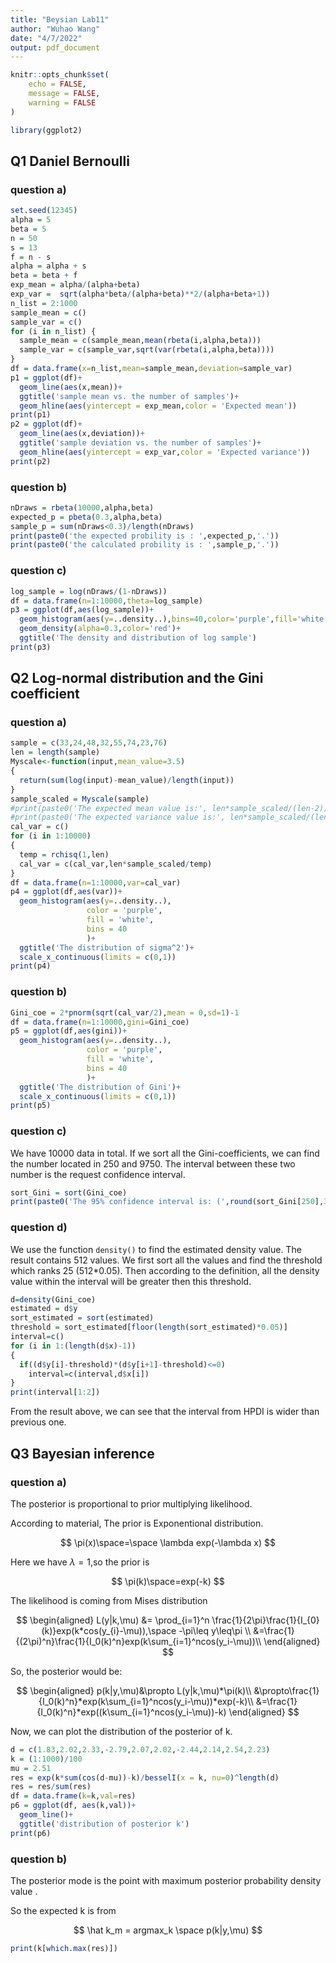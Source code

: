 ```yaml
---
title: "Beysian Lab11"
author: "Wuhao Wang"
date: "4/7/2022"
output: pdf_document
---
```


```r
knitr::opts_chunk$set(
	echo = FALSE,
	message = FALSE,
	warning = FALSE
)
```

```r
library(ggplot2)
```

## Q1 Daniel Bernoulli

### question a)

```r
set.seed(12345)
alpha = 5
beta = 5
n = 50
s = 13
f = n - s
alpha = alpha + s
beta = beta + f
exp_mean = alpha/(alpha+beta)
exp_var =  sqrt(alpha*beta/(alpha+beta)**2/(alpha+beta+1))
n_list = 2:1000
sample_mean = c()
sample_var = c()
for (i in n_list) {
  sample_mean = c(sample_mean,mean(rbeta(i,alpha,beta)))
  sample_var = c(sample_var,sqrt(var(rbeta(i,alpha,beta))))  
}
df = data.frame(x=n_list,mean=sample_mean,deviation=sample_var)
p1 = ggplot(df)+
  geom_line(aes(x,mean))+
  ggtitle('sample mean vs. the number of samples')+
  geom_hline(aes(yintercept = exp_mean,color = 'Expected mean'))
print(p1)
p2 = ggplot(df)+
  geom_line(aes(x,deviation))+
  ggtitle('sample deviation vs. the number of samples')+
  geom_hline(aes(yintercept = exp_var,color = 'Expected variance'))
print(p2)
```

### question b)

```r
nDraws = rbeta(10000,alpha,beta)
expected_p = pbeta(0.3,alpha,beta)
sample_p = sum(nDraws<0.3)/length(nDraws)
print(paste0('the expected probility is : ',expected_p,'.'))
print(paste0('the calculated probility is : ',sample_p,'.'))
```

### question c)

```r
log_sample = log(nDraws/(1-nDraws))
df = data.frame(n=1:10000,theta=log_sample)
p3 = ggplot(df,aes(log_sample))+
  geom_histogram(aes(y=..density..),bins=40,color='purple',fill='white')+
  geom_density(alpha=0.3,color='red')+
  ggtitle('The density and distribution of log sample')
print(p3)
```

## Q2 Log-normal distribution and the Gini coefficient

### question a)

```r
sample = c(33,24,48,32,55,74,23,76)
len = length(sample)
Myscale<-function(input,mean_value=3.5)
{
  return(sum(log(input)-mean_value)/length(input))
}
sample_scaled = Myscale(sample)
#print(paste0('The expected mean value is:', len*sample_scaled/(len-2)))
#print(paste0('The expected variance value is:', len*sample_scaled/(len-2)))
cal_var = c()
for (i in 1:10000) 
{
  temp = rchisq(1,len)
  cal_var = c(cal_var,len*sample_scaled/temp) 
}
df = data.frame(n=1:10000,var=cal_var)
p4 = ggplot(df,aes(var))+
  geom_histogram(aes(y=..density..),
                 color = 'purple',
                 fill = 'white',
                 bins = 40
                 )+
  ggtitle('The distribution of sigma^2')+
  scale_x_continuous(limits = c(0,1))
print(p4)
```

### question b)

```r
Gini_coe = 2*pnorm(sqrt(cal_var/2),mean = 0,sd=1)-1
df = data.frame(n=1:10000,gini=Gini_coe)
p5 = ggplot(df,aes(gini))+
  geom_histogram(aes(y=..density..),
                 color = 'purple',
                 fill = 'white',
                 bins = 40
                 )+
  ggtitle('The distribution of Gini')+
  scale_x_continuous(limits = c(0,1))
print(p5)
```

### question c)

We have 10000 data in total. If we sort all the Gini-coefficients, we can find the number located in 250 and 9750. The interval between these two number is the request confidence interval.

```r
sort_Gini = sort(Gini_coe)
print(paste0('The 95% confidence interval is: (',round(sort_Gini[250],3),',',round(sort_Gini[9750],3),')'))
```

### question d)

We use the function `density()` to find the estimated density value. The result contains 512 values. We first sort all the values and find the threshold which ranks 25 (512\*0.05). Then according to the definition, all the density value within the interval will be greater then this threshold.

```r
d=density(Gini_coe)
estimated = d$y
sort_estimated = sort(estimated)
threshold = sort_estimated[floor(length(sort_estimated)*0.05)]
interval=c()
for (i in 1:(length(d$x)-1)) 
{
  if((d$y[i]-threshold)*(d$y[i+1]-threshold)<=0)
    interval=c(interval,d$x[i])
}
print(interval[1:2])
```

From the result above, we can see that the interval from HPDI is wider than previous one.

## Q3 Bayesian inference

### question a)

The posterior is proportional to prior multiplying likelihood.

According to material, The prior is Exponentional distribution.

$$
\pi(x)\space=\space \lambda exp(-\lambda x)
$$

Here we have $\lambda=1$,so the prior is

$$
\pi(k)\space=exp(-k)
$$

The likelihood is coming from Mises distribution

$$
\begin{aligned}
L(y|k,\mu) &= \prod_{i=1}^n \frac{1}{2\pi}\frac{1}{I_{0}(k)}exp(k*cos(y_{i}-\mu)),\space -\pi\leq y\leq\pi \\
&=\frac{1}{(2\pi)^n}\frac{1}{I_0(k)^n}exp(k\sum_{i=1}^ncos(y_i-\mu))\\
\end{aligned}
$$

So, the posterior would be:

$$
\begin{aligned}
p(k|y,\mu)&\propto L(y|k,\mu)*\pi(k)\\
&\propto\frac{1}{I_0(k)^n}*exp(k\sum_{i=1}^ncos(y_i-\mu))*exp(-k)\\
&=\frac{1}{I_0(k)^n}*exp((k\sum_{i=1}^ncos(y_i-\mu))-k)
\end{aligned}
$$

Now, we can plot the distribution of the posterior of k.

```r
d = c(1.83,2.02,2.33,-2.79,2.07,2.02,-2.44,2.14,2.54,2.23)
k = (1:1000)/100
mu = 2.51
res = exp(k*sum(cos(d-mu))-k)/besselI(x = k, nu=0)^length(d)
res = res/sum(res)
df = data.frame(k=k,val=res)
p6 = ggplot(df, aes(k,val))+ 
  geom_line()+ 
  ggtitle('distribution of posterior k')
print(p6)
```

### question b)

The posterior mode is the point with maximum posterior probability density value .

So the expected k is from

$$
\hat k_m = argmax_k \space p(k|y,\mu)
$$

```r
print(k[which.max(res)])
```
